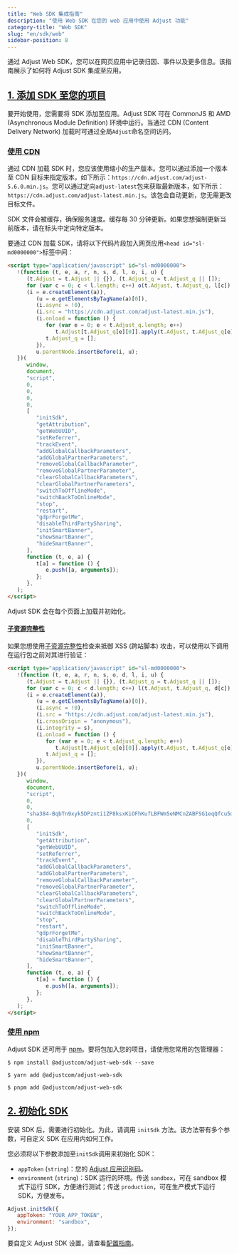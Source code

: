 ```yaml
---
title: "Web SDK 集成指南"
description: "使用 Web SDK 在您的 web 应用中使用 Adjust 功能"
category-title: "Web SDK"
slug: "en/sdk/web"
sidebar-position: 8
---
```

通过 Adjust Web SDK，您可以在网页应用中记录归因、事件以及更多信息。该指南展示了如何将 Adjust SDK 集成至应用。

[1\. 添加 SDK 至您的项目](1-add-the-sdk-to-your-project)
--------------------------------------------------

要开始使用，您需要将 SDK 添加至应用。Adjust SDK 可在 CommonJS 和 AMD \(Asynchronous Module Definition\) 环境中运行。当通过 CDN \(Content Delivery Network\) 加载时可通过全局`Adjust`命名空间访问。

### [使用 CDN](using-a-cdn)

通过 CDN 加载 SDK 时，您应该使用缩小的生产版本。您可以通过添加一个版本至 CDN 目标来指定版本，如下所示：`https://cdn.adjust.com/adjust-5.6.0.min.js`。您可以通过定向`adjust-latest`包来获取最新版本，如下所示：`https://cdn.adjust.com/adjust-latest.min.js`。该包会自动更新，您无需更改目标文件。
<callout type="tip"> 

SDK 文件会被缓存，确保服务速度。缓存每 30 分钟更新。如果您想强制更新当前版本，请在标头中定向特定版本。
</Callout> 

要通过 CDN 加载 SDK，请将以下代码片段加入网页应用`<head id="sl-md0000000">`标签中间：

```html
<script type="application/javascript" id="sl-md0000000">
   !(function (t, e, a, r, n, s, d, l, o, i, u) {
      (t.Adjust = t.Adjust || {}), (t.Adjust_q = t.Adjust_q || []);
      for (var c = 0; c < l.length; c++) o(t.Adjust, t.Adjust_q, l[c]);
      (i = e.createElement(a)),
         (u = e.getElementsByTagName(a)[0]),
         (i.async = !0),
         (i.src = "https://cdn.adjust.com/adjust-latest.min.js"),
         (i.onload = function () {
            for (var e = 0; e < t.Adjust_q.length; e++)
               t.Adjust[t.Adjust_q[e][0]].apply(t.Adjust, t.Adjust_q[e][1]);
            t.Adjust_q = [];
         }),
         u.parentNode.insertBefore(i, u);
   })(
      window,
      document,
      "script",
      0,
      0,
      0,
      0,
      [
         "initSdk",
         "getAttribution",
         "getWebUUID",
         "setReferrer",
         "trackEvent",
         "addGlobalCallbackParameters",
         "addGlobalPartnerParameters",
         "removeGlobalCallbackParameter",
         "removeGlobalPartnerParameter",
         "clearGlobalCallbackParameters",
         "clearGlobalPartnerParameters",
         "switchToOfflineMode",
         "switchBackToOnlineMode",
         "stop",
         "restart",
         "gdprForgetMe",
         "disableThirdPartySharing",
         "initSmartBanner",
         "showSmartBanner",
         "hideSmartBanner",
      ],
      function (t, e, a) {
         t[a] = function () {
            e.push([a, arguments]);
         };
      },
   );
</script>
```

Adjust SDK 会在每个页面上加载并初始化。

#### [子资源完整性](subresource-integrity)

如果您想使用[子资源完整性](https://developer.mozilla.org/en-US/docs/Web/Security/Subresource_Integrity)检查来抵御 XSS \(跨站脚本\) 攻击，可以使用以下调用在运行包之前对其进行验证：

```html
<script type="application/javascript" id="sl-md0000000">
   !(function (t, e, a, r, n, s, o, d, l, i, u) {
      (t.Adjust = t.Adjust || {}), (t.Adjust_q = t.Adjust_q || []);
      for (var c = 0; c < d.length; c++) l(t.Adjust, t.Adjust_q, d[c]);
      (i = e.createElement(a)),
         (u = e.getElementsByTagName(a)[0]),
         (i.async = !0),
         (i.src = "https://cdn.adjust.com/adjust-latest.min.js"),
         (i.crossOrigin = "anonymous"),
         (i.integrity = s),
         (i.onload = function () {
            for (var e = 0; e < t.Adjust_q.length; e++)
               t.Adjust[t.Adjust_q[e][0]].apply(t.Adjust, t.Adjust_q[e][1]);
            t.Adjust_q = [];
         }),
         u.parentNode.insertBefore(i, u);
   })(
      window,
      document,
      "script",
      0,
      0,
      "sha384-BqbTn9xyk5DPznti1ZP8ksxKiOFhKufLBFWm5eNMCnZABFSG1eqQfcu5dsiZJHu5",
      0,
      [
         "initSdk",
         "getAttribution",
         "getWebUUID",
         "setReferrer",
         "trackEvent",
         "addGlobalCallbackParameters",
         "addGlobalPartnerParameters",
         "removeGlobalCallbackParameter",
         "removeGlobalPartnerParameter",
         "clearGlobalCallbackParameters",
         "clearGlobalPartnerParameters",
         "switchToOfflineMode",
         "switchBackToOnlineMode",
         "stop",
         "restart",
         "gdprForgetMe",
         "disableThirdPartySharing",
         "initSmartBanner",
         "showSmartBanner",
         "hideSmartBanner",
      ],
      function (t, e, a) {
         t[a] = function () {
            e.push([a, arguments]);
         };
      },
   );
</script>
```

### [使用 npm](using-npm)

Adjust SDK 还可用于 [npm](https://www.npmjs.com/package/@adjustcom/adjust-web-sdk)。要将包加入您的项目，请使用您常用的包管理器：
<tabs> <tab title="NPM" sync="npm"> 

```console
$ npm install @adjustcom/adjust-web-sdk --save
```

</Tab> <tab title="yarn" sync="yarn"> 

```console
$ yarn add @adjustcom/adjust-web-sdk
```

</Tab> <tab title="pnpm" sync="pnpm"> 

```console
$ pnpm add @adjustcom/adjust-web-sdk
```

</Tab> </Tabs> 

[2\. 初始化 SDK](2-initialize-the-sdk)
------------------------------------

安装 SDK 后，需要进行初始化。为此，请调用 `initSdk` 方法。该方法带有多个参数，可自定义 SDK 在应用内如何工作。

您必须将以下参数添加至`initSdk`调用来初始化 SDK：

* `appToken` \(`string`\)：您的 [Adjust 应用识别码](https://help.adjust.com/en/article/app-token-and-reporting-currency#view-your-app-details)。
* `environment` \(`string`\)：SDK 运行的环境。传送 `sandbox`，可在 sandbox 模式下运行 SDK，方便进行测试；传送 `production`，可在生产模式下运行 SDK，方便发布。

```js
Adjust.initSdk({
   appToken: "YOUR_APP_TOKEN",
   environment: "sandbox",
});
```

<callout type="seealso"> 

要自定义 Adjust SDK 设置，请查看[配置指南](/en/sdk/web/configuration)。
</Callout>

